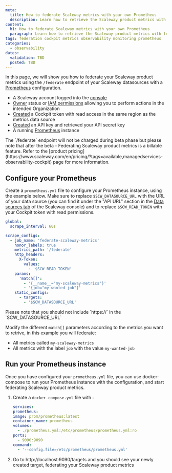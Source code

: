 ```yaml
---
meta:
  title: How to federate Scaleway metrics with your own Prometheus
  description: Learn how to retrieve the Scaleway product metrics with federation to re-use them within your own Prometheus
content:
  h1: How to federate Scaleway metrics with your own Prometheus
  paragraph: Learn how to retrieve the Scaleway product metrics with federation to re-use them within your own Prometheus using Scaleway's comprehensive guide. This tutorial covers retrieving your Scaleway product metrics by federation of your Cockpit datasources and retrieving those metrics within Prometheus.
tags: federation cockpit metrics observability monitoring prometheus
categories:
  - observability
dates:
  validation: TBD
  posted: TBD
---
```


In this page, we will show you how to federate your Scaleway product metrics using the `/federate` endpoint of your Scaleway datasources with a [Prometheus](https://prometheus.io) configuration.

<Macro id="requirements" />

 - A Scaleway account logged into the [console](https://console.scaleway.com)
 - [Owner](/iam/concepts/#owner) status or [IAM permissions](/iam/concepts/#permission) allowing you to perform actions in the intended Organization
 - [Created](/cockpit/how-to/create-token/) a Cockpit token with read access in the same region as the metrics data source
 - [Created](/iam/how-to/create-api-keys/) an API key and retrieved your API secret key
 - A running [Prometheus](https://prometheus.io) instance

<Message type="info">
  The `/federate` endpoint will not be charged during beta phase but please note that after the beta
</Message>

<Message type="important">
  - Federating Scaleway product metrics is a billable feature. Refer to the [product pricing](https://www.scaleway.com/en/pricing/?tags=available,managedservices-observability-cockpit) page for more information.
</Message>

## Configure your Prometheus

Create a `prometheus.yml` file to configure your Prometheus instance, using the example below.
Make sure to replace `$SCW_DATASOURCE_URL` with the URL of your data source (you can find it under the "API URL" section in the [Data sources tab](https://console.scaleway.com/cockpit/dataSource) of the Scaleway console) and to replace `$SCW_READ_TOKEN` with your Cockpit token with read permissions.

```yaml
global:
  scrape_interval: 60s

scrape_configs:
  - job_name: 'federate-scaleway-metrics'
    honor_labels: true
    metrics_path: '/federate'
    http_headers:
      X-Token:
        values:
          - '$SCW_READ_TOKEN'
    params:
      'match[]':
        - '{__name__="my-scaleway-metrics"}'
        - '{job="my-wanted-job"}'
    static_configs:
      - targets:
        - '$SCW_DATASOURCE_URL'
```

<Message type="info">
  Please note that you should not include `https://` in the `SCW_DATASOURCE_URL`
</Message>

Modify the different `match[]` parameters according to the metrics you want to retrive, in this example you will federate:
  - All metrics called `my-scaleway-metrics`
  - All metrics with the label `job` with the value `my-wanted-job`

## Run your Prometheus instance

Once you have configured your `prometheus.yml` file, you can use docker-compose to run your Prometheus instance with the configuration, and start federating Scaleway product metrics.

1. Create a `docker-compose.yml` file with :
    ```yaml
    services:
    prometheus:
    image: prom/prometheus:latest
    container_name: prometheus
    volumes:
      - ./prometheus.yml:/etc/prometheus/prometheus.yml:ro
    ports:
      - 9090:9090
    command:
      - '--config.file=/etc/prometheus/prometheus.yml'
    ```
2. Go to http://localhost:9090/targets and you should see your newly created target, federating your Scaleway product metrics
